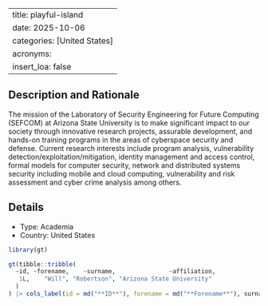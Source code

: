 
---
title: playful-island
date: 2025-10-06
categories: [United States]
acronyms:
  insert_loa: false
---

## Description and Rationale

The mission of the Laboratory of Security Engineering for Future Computing (SEFCOM) at Arizona State University is to make significant impact to our society through innovative research projects, assurable development, and hands-on training programs in the areas of cyberspace security and defense. Current research interests include program analysis, vulnerability detection/exploitation/mitigation, identity management and access control, formal models for computer security, network and distributed systems security including mobile and cloud computing, vulnerability and risk assessment and cyber crime analysis among others.

## Details

* Type: Academia
* Country: United States

```r
library(gt)

gt(tibble::tribble(
  ~id, ~forename,    ~surname,               ~affiliation,
   1L,    "Will", "Robertson", "Arizona State University"
  )
) |> cols_label(id = md("**ID**"), forename = md("**Forename**"), surname ~ md("**Surname**"), affiliation ~ md("**Affiliation**"))
```
